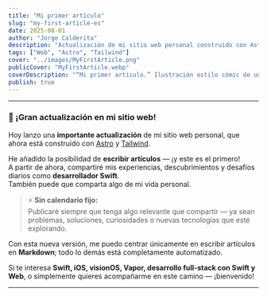 ```yaml
---
title: "Mi primer artículo"
slug: "my-first-article-es"
date: 2025-08-01
author: "Jorge Calderita"
description: "Actualización de mi sitio web personal construido con Astro y Tailwind, donde compartiré artículos y experiencias como desarrollador Swift en el ecosistema Apple."
tags: ["Web", "Astro", "Tailwind"]
cover: "../images/MyFirstArticle.png"
publicCover: "MyFirstArticle.webp"
coverDescription: "“Mi primer artículo.” Ilustración estilo cómic de un programador pensativo frente a un portátil Apple, escribiendo su primer artículo en su sitio web personal."
publish: true
---
```

---

### 🚀 ¡Gran actualización en mi sitio web!

Hoy lanzo una **importante actualización** de mi sitio web personal, que ahora está construido con [Astro](https://astro.build/) y [Tailwind](https://tailwindcss.com/).

He añadido la posibilidad de **escribir artículos** — ¡y este es el primero!  
A partir de ahora, compartiré mis experiencias, descubrimientos y desafíos diarios como **desarrollador Swift**.  
También puede que comparta algo de mi vida personal.

> ⚡️ **Sin calendario fijo:**  
> Publicaré siempre que tenga algo relevante que compartir — ya sean problemas, soluciones, curiosidades o nuevas tecnologías que esté explorando.

Con esta nueva versión, me puedo centrar únicamente en escribir artículos en **Markdown**; todo lo demás está completamente automatizado.

Si te interesa **Swift, iOS, visionOS, Vapor, desarrollo full-stack con Swift y Web**, o simplemente quieres acompañarme en este camino — ¡bienvenido! 

---